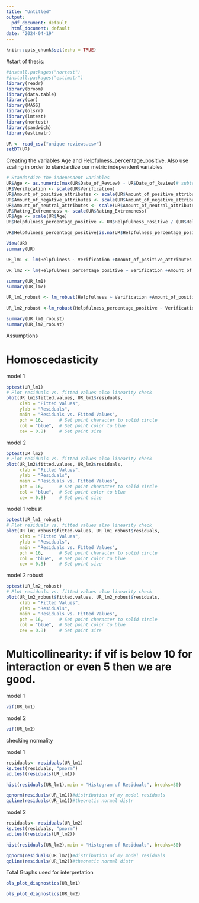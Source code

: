 ---
title: "Untitled"
output:
  pdf_document: default
  html_document: default
date: "2024-04-19"
---

```{r setup, include=FALSE, message=FALSE}
knitr::opts_chunk$set(echo = TRUE)

```

#start of thesis:

```{r, echo=FALSE, message=FALSE}
#install.packages("nortest")
#install.packages("estimatr")
library(readr)
library(broom)
library(data.table)
library(car)
library(MASS)
library(olsrr)
library(lmtest)
library(nortest)
library(sandwich)
library(estimatr)
```

```{r, echo=FALSE, message=FALSE}
UR <- read_csv("unique reviews.csv")
setDT(UR)
```
Creating the variables Age and Helpfulness_percentage_positive. Also use scaling in order to standardize our metric independent variables

```{r}

# Standardize the independent variables
UR$Age <- as.numeric(max(UR$Date_of_Review) - UR$Date_of_Review)# subtraction by min to numeric
UR$Verification <- scale(UR$Verification)
UR$Amount_of_positive_attributes <- scale(UR$Amount_of_positive_attributes)
UR$Amount_of_negative_attributes <- scale(UR$Amount_of_negative_attributes)
UR$Amount_of_neutral_attributes <- scale(UR$Amount_of_neutral_attributes)
UR$Rating_Extremeness <- scale(UR$Rating_Extremeness)
UR$Age <- scale(UR$Age)
UR$Helpfulness_percentage_positive <- UR$Helpfulness_Positive / (UR$Helpfulness_Positive+UR$Helpfulness_Negative)

UR$Helpfulness_percentage_positive[is.na(UR$Helpfulness_percentage_positive)] <- 0


```


```{r}
View(UR)
summary(UR)
```


```{r}
UR_lm1 <- lm(Helpfulness ~ Verification +Amount_of_positive_attributes +Amount_of_negative_attributes+Amount_of_neutral_attributes +Rating_Extremeness +Verification*Age, UR);

UR_lm2 <- lm(Helpfulness_percentage_positive ~ Verification +Amount_of_positive_attributes +Amount_of_negative_attributes+Amount_of_neutral_attributes +Rating_Extremeness +Verification*Age, UR);

summary(UR_lm1)
summary(UR_lm2)

```



```{r}
UR_lm1_robust <- lm_robust(Helpfulness ~ Verification +Amount_of_positive_attributes +Amount_of_negative_attributes+Amount_of_neutral_attributes +Rating_Extremeness +Verification*Age, UR);

UR_lm2_robust <-lm_robust(Helpfulness_percentage_positive ~ Verification +Amount_of_positive_attributes+Amount_of_negative_attributes+Amount_of_neutral_attributes +Rating_Extremeness +Verification*Age, UR)

summary(UR_lm1_robust)
summary(UR_lm2_robust)

```



Assumptions

# Homoscedasticity

model 1
```{r}

bptest(UR_lm1)
# Plot residuals vs. fitted values also linearity check
plot(UR_lm1$fitted.values, UR_lm1$residuals,
     xlab = "Fitted Values",
     ylab = "Residuals",
     main = "Residuals vs. Fitted Values",
     pch = 16,      # Set point character to solid circle
     col = "blue",  # Set point color to blue
     cex = 0.8)     # Set point size
```

model 2
```{r}

bptest(UR_lm2)
# Plot residuals vs. fitted values also linearity check
plot(UR_lm2$fitted.values, UR_lm2$residuals,
     xlab = "Fitted Values",
     ylab = "Residuals",
     main = "Residuals vs. Fitted Values",
     pch = 16,      # Set point character to solid circle
     col = "blue",  # Set point color to blue
     cex = 0.8)     # Set point size
```

model 1 robust
```{r}

bptest(UR_lm1_robust)
# Plot residuals vs. fitted values also linearity check
plot(UR_lm1_robust$fitted.values, UR_lm1_robust$residuals,
     xlab = "Fitted Values",
     ylab = "Residuals",
     main = "Residuals vs. Fitted Values",
     pch = 16,      # Set point character to solid circle
     col = "blue",  # Set point color to blue
     cex = 0.8)     # Set point size
```

model 2 robust
```{r}

bptest(UR_lm2_robust)
# Plot residuals vs. fitted values also linearity check
plot(UR_lm2_robust$fitted.values, UR_lm2_robust$residuals,
     xlab = "Fitted Values",
     ylab = "Residuals",
     main = "Residuals vs. Fitted Values",
     pch = 16,      # Set point character to solid circle
     col = "blue",  # Set point color to blue
     cex = 0.8)     # Set point size
```


# Multicollinearity: if vif is below 10 for interaction or even 5 then we are good.

model 1
```{r}
vif(UR_lm1)
```

model 2
```{r}
vif(UR_lm2)
```



checking normality

model 1
```{r}
residuals<- residuals(UR_lm1)
ks.test(residuals, "pnorm")
ad.test(residuals(UR_lm1))
```

```{r}
hist(residuals(UR_lm1),main = "Histogram of Residuals", breaks=30)
```

```{r}
qqnorm(residuals(UR_lm1))#distribution of my model residuals
qqline(residuals(UR_lm1))#theoretic normal distr
```

model 2
```{r}
residuals<- residuals(UR_lm2)
ks.test(residuals, "pnorm")
ad.test(residuals(UR_lm2))
```

```{r}
hist(residuals(UR_lm2),main = "Histogram of Residuals", breaks=30)
```

```{r}
qqnorm(residuals(UR_lm2))#distribution of my model residuals
qqline(residuals(UR_lm2))#theoretic normal distr
```





Total Graphs used for interpretation

```{r}
ols_plot_diagnostics(UR_lm1)

```

```{r}
ols_plot_diagnostics(UR_lm2)

```

